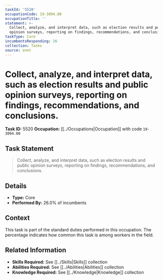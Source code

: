 ```yaml
---
taskId: '5520'
occupationCode: 19-3094.00
occupationTitle: ''
statement: >-
  Collect, analyze, and interpret data, such as election results and public
  opinion surveys, reporting on findings, recommendations, and conclusions.
taskType: Core
incumbentsResponding: 26
collection: Tasks
source: onet
---
```

# Collect, analyze, and interpret data, such as election results and public opinion surveys, reporting on findings, recommendations, and conclusions.

**Task ID:** 5520
**Occupation:** [[../Occupations|Occupation]] with code `19-3094.00`

## Task Statement

> Collect, analyze, and interpret data, such as election results and public opinion surveys, reporting on findings, recommendations, and conclusions.

## Details

- **Type:** Core
- **Performed By:** 26.0% of incumbents

## Context

This task is part of the standard duties performed in this occupation. The percentage indicates how common this task is among workers in the field.

## Related Information

- **Skills Required:** See [[../Skills|Skills]] collection
- **Abilities Required:** See [[../Abilities|Abilities]] collection
- **Knowledge Required:** See [[../Knowledge|Knowledge]] collection

